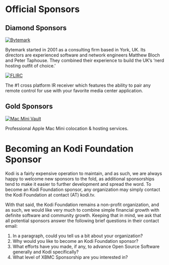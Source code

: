 
<MetadataHeader title="Sponsors" />

# Official Sponsors

## Diamond Sponsors

<a href="http://www.bytemark.co.uk/r/xbmc"><img alt="Bytemark" src="/images/bytemark_logo-black.webp" /></a>

Bytemark started in 2001 as a consulting firm based in York, UK. Its directors are experienced software and network engineers Matthew Bloch and Peter Taphouse. They combined their experience to build the UK’s ‘nerd hosting outfit of choice.’

<a href="http://www.flirc.tv/"><img alt="FLIRC" src="/images/flirc.webp" /></a><p/>

The #1 cross platform IR receiver which features the ability to pair any remote control for use with your favorite media center application.

## Gold Sponsors

<a href="http://www.macminivault.com/"><img alt="Mac Mini Vault" src="/images/macminivault.png" /></a><p/>

Professional Apple Mac Mini colocation & hosting services.

# Becoming an Kodi Foundation Sponsor

Kodi is a fairly expensive operation to maintain, and as such, we are always happy to welcome new sponsors to the fold, as additional sponsorships tend to make it easier to further development and spread the word. To become an Kodi Foundation sponsor, any organization may simply contact the Kodi Foundation at contact (AT) kodi.tv.

With that said, the Kodi Foundation remains a non-profit organization, and as such, we would like very much to combine simple financial growth with definite software and community growth. Keeping that in mind, we ask that all potential sponsors answer the following brief questions in their contact email:

1. In a paragraph, could you tell us a bit about your organization?
1. Why would you like to become an Kodi Foundation sponsor?
1. What efforts have you made, if any, to advance Open Source Software generally and Kodi specifically?
1. What level of XBMC Sponsorship are  you interested in?
